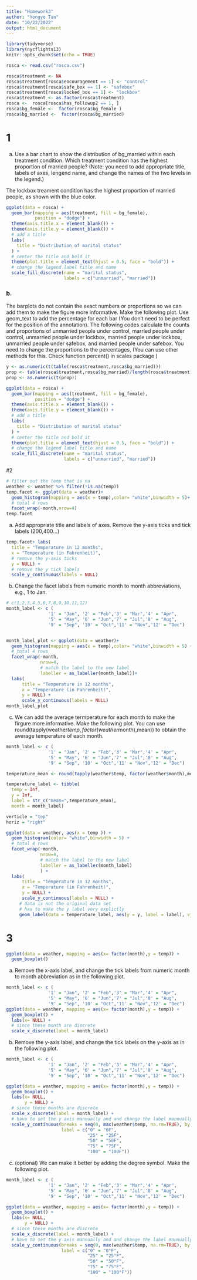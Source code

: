 ```yaml
---
title: "Homework3"
author: "Yongye Tan"
date: "10/22/2022"
output: html_document
---
```


```r
library(tidyverse)
library(nycflights13)
knitr::opts_chunk$set(echo = TRUE)
```

``` r
rosca <- read.csv("rosca.csv")
```

``` r
rosca$treatment <- NA
rosca$treatment[rosca$encouragement == 1] <- "control"
rosca$treatment[rosca$safe_box == 1] <- "safebox"
rosca$treatment[rosca$locked_box == 1] <- "lockbox"
rosca$treatment <- as.factor(rosca$treatment)
rosca <-  rosca[rosca$has_followup2 == 1, ]
rosca$bg_female <-  factor(rosca$bg_female )
rosca$bg_married <-  factor(rosca$bg_married)
```

# 1

a. Use a bar chart to show the distribution of bg_married within each treatment condition. Which treatment condition has the highest proportion of married people? (Note: you need to add appropriate title, labels of axes, lengend name, and change the names of the two levels in the legend.)

The lockbox treament condition has the highest proportion of married people, as shown with the blue color.
```r
ggplot(data = rosca) + 
  geom_bar(mapping = aes(treatment, fill = bg_female), 
           position = "dodge") + 
  theme(axis.title.x = element_blank()) + 
  theme(axis.title.y = element_blank()) + 
  # add a title 
  labs(
    title = "Distribution of marital status"
  ) + 
  # center the title and bold it
  theme(plot.title = element_text(hjust = 0.5, face = "bold")) + 
  # change the legend label title and name
  scale_fill_discrete(name = "marital status",
                      labels = c("unmarried", "married"))
```

### b.
The barplots do not contain the exact numbers or proportions so we can add them to make the figure more informative. Make the following plot. Use geom_text to add the percentage for each bar (You don’t need to be perfect for the position of the annotation). The following codes calculate the counts and proportions of unmarried people under control, married people under control, unmarried people under lockbox, married people under lockbox, unmarried people under safebox, and married people under safebox. You need to change the proportions to the percentages. (You can use other methods for this. Check function percent() in scales package )
``` r
y <- as.numeric(t(table(rosca$treatment,rosca$bg_married)))
prop <- table(rosca$treatment,rosca$bg_married)/length(rosca$treatment)
prop <- as.numeric(t(prop))
```

```r
ggplot(data = rosca) + 
  geom_bar(mapping = aes(treatment, fill = bg_female), 
           position = "dodge") + 
  theme(axis.title.x = element_blank()) + 
  theme(axis.title.y = element_blank()) + 
  # add a title 
  labs(
    title = "Distribution of marital status"
  ) + 
  # center the title and bold it
  theme(plot.title = element_text(hjust = 0.5, face = "bold")) + 
  # change the legend label title and name
  scale_fill_discrete(name = "marital status",
                      labels = c("unmarried", "married")) 
```

#2 
```r
# filter out the temp that is na
weather <- weather %>% filter(!is.na(temp))
temp.facet <- ggplot(data = weather)+
  geom_histogram(mapping = aes(x = temp),color= "white",binwidth = 5)+
  # total 4 rows
  facet_wrap(~month,nrow=4)
temp.facet
```

a. Add appropriate title and labels of axes. Remove the y-axis ticks and tick labels (200,400…)

```r
temp.facet+ labs(
  title = "Temperature in 12 months",
  x = "Temperature (in Fahrenheit)",
  # remove the y-axis ticks
  y = NULL) + 
  # remove the y tick labels
  scale_y_continuous(labels = NULL)
```

b. Change the facet labels from numeric month to month abbreviations, e.g., 1 to Jan.
```r
# c(1,2,3,4,5,6,7,8,9,10,11,12)
month_label <- c (
                '1' = "Jan", '2' = "Feb",'3' = "Mar",'4' = "Apr",
                '5' = "May", '6' = "Jun",'7' = "Jul",'8' = "Aug",
                '9' = "Sep", '10' = "Oct",'11' = "Nov",'12' = "Dec")


month_label_plot <- ggplot(data = weather)+
  geom_histogram(mapping = aes(x = temp),color= "white",binwidth = 5) +
  # total 4 rows
  facet_wrap(~month,
             nrow=4,
             # match the label to the new label
             labeller = as_labeller(month_label))+ 
  labs(
      title = "Temperature in 12 months",
      x = "Temperature (in Fahrenheit)",
      y = NULL) + 
      scale_y_continuous(labels = NULL) 
month_label_plot
```

c. We can add the average termperature for each month to make the firgure more informative. Make the following plot. You can use round(tapply(weather$temp, factor(weather$month),mean)) to obtain the average temperature of each month.

```r
month_label <- c (
                '1' = "Jan", '2' = "Feb",'3' = "Mar",'4' = "Apr",
                '5' = "May", '6' = "Jun",'7' = "Jul",'8' = "Aug",
                '9' = "Sep", '10' = "Oct",'11' = "Nov",'12' = "Dec")

temperature_mean <- round(tapply(weather$temp, factor(weather$month),mean))

temperature_label <- tibble(
  temp = Inf,
  y = Inf,
  label = str_c("mean=",temperature_mean),
  month = month_label)

verticle = "top"
horiz = "right"

ggplot(data = weather, aes(x = temp )) +
  geom_histogram(color= "white",binwidth = 5) +
  # total 4 rows
  facet_wrap(~month,
             nrow=4,
             # match the label to the new label
             labeller = as_labeller(month_label)
             ) + 
  labs(
      title = "Temperature in 12 months",
      x = "Temperature (in Fahrenheit)",
      y = NULL) + 
      scale_y_continuous(labels = NULL) + 
     # data is not the original data set
     # has to make the y label very explictly
     geom_label(data = temperature_label, aes(y = y, label = label), vjust = verticle, hjust = horiz)

```




# 3

```r
ggplot(data = weather, mapping = aes(x= factor(month),y = temp)) +
  geom_boxplot()
```

a. Remove the x-axis label, and change the tick labels from numeric month to month abbreviation as in the following plot.

```r

month_label <- c (
                '1' = "Jan", '2' = "Feb",'3' = "Mar",'4' = "Apr",
                '5' = "May", '6' = "Jun",'7' = "Jul",'8' = "Aug",
                '9' = "Sep", '10' = "Oct",'11' = "Nov",'12' = "Dec")
ggplot(data = weather, mapping = aes(x= factor(month),y = temp)) +
  geom_boxplot() + 
  labs(x= NULL) + 
  # since these month are discrete
  scale_x_discrete(label = month_label) 
```

b. Remove the y-axis label, and change the tick labels on the y-axis as in the following plot.

```r
month_label <- c (
                '1' = "Jan", '2' = "Feb",'3' = "Mar",'4' = "Apr",
                '5' = "May", '6' = "Jun",'7' = "Jul",'8' = "Aug",
                '9' = "Sep", '10' = "Oct",'11' = "Nov",'12' = "Dec")

ggplot(data = weather, mapping = aes(x= factor(month),y = temp)) +
  geom_boxplot() + 
  labs(x= NULL,
       y = NULL) + 
  # since these months are discrete
  scale_x_discrete(label = month_label) +
  # have to set the y axis mannually and and change the label mannually
  scale_y_continuous(breaks = seq(0, max(weather$temp, na.rm=TRUE), by = 25),
                     label = c("0" = "0F",
                               "25" = "25F",
                               "50" = "50F",
                               "75" = "75F",
                               "100" = "100F"))
```

c. (optional) We can make it better by adding the degree symbol. Make the following plot.
```r
month_label <- c (
                '1' = "Jan", '2' = "Feb",'3' = "Mar",'4' = "Apr",
                '5' = "May", '6' = "Jun",'7' = "Jul",'8' = "Aug",
                '9' = "Sep", '10' = "Oct",'11' = "Nov",'12' = "Dec")

ggplot(data = weather, mapping = aes(x= factor(month),y = temp)) +
  geom_boxplot() + 
  labs(x= NULL,
       y = NULL) + 
  # since these months are discrete
  scale_x_discrete(label = month_label) +
  # have to set the y axis mannually and and change the label mannually
  scale_y_continuous(breaks = seq(0, max(weather$temp, na.rm=TRUE), by = 25),
                     label = c("0" = "0°F",
                               "25" = "25°F",
                               "50" = "50°F",
                               "75" = "75°F",
                               "100" = "100°F"))
```